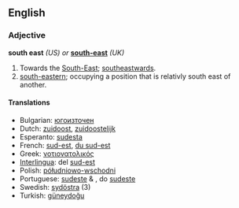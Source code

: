 {{see|South East}}
==English==

<!--these two sections must move to [[South East]]...
===Noun===
'''south east'''  (''plural:'' '''[[south easts]]''')
# The direction of the cardinal [[compass point]] halfway between [[south]] and [[east]].

====Translations====
*Basque: [[egosortalde]], [[egoekialde]]
*Bulgarian: [[югоизток]] {{m}}
*Chinese: [[东南]] (dōng nán)
*Dutch: [[zuidoosten]] {{n}}
*Esperanto: [[sudesto]]
*Finnish: [[kaakko]]
*French: [[sud-est]] {{m}}
*Greek: [[νοτιονατολικά]]
*Indonesian: [[tenggara]]
*[[Interlingua]]: [[sud-est]]
*Japanese: [[南東]] ([[なんとう]], nantō)
*{{no}}: [[sørøst]]
*Polish: [[półudnio-wschód]]
*Portuguese: [[sudeste]] {{m}}
*Russian: [[юго-восток]]
*Spanish: [[sureste]] {{m}}
*Swedish: [[sydost]], [[sydöst]]
*Turkish: [[güneydoğu]] -->

===Adjective===
'''south east''' ''(US) or'' '''[[south-east]]''' ''(UK)''
# Towards the [[South-East]]; [[southeastwards]].
# [[south-eastern]]; occupying a position that is relativly south east of another.

====Translations====
*Bulgarian: [[югоизточен]] {{m}}
*Dutch: [[zuidoost]], [[zuidoostelijk]]
*Esperanto: [[sudesta]]
*French: [[sud-est]], [[du sud-est]]
*Greek: [[νοτιονατολικός]]
*[[Interlingua]]: del [[sud-est]]
*Polish: [[półudniowo-wschodni]]
*Portuguese: [[sudeste]] {{m}} & {{f}}, do [[sudeste]]
*Swedish: [[sydöstra]] (3)
*Turkish: [[güneydoğu]]